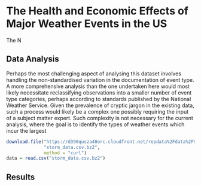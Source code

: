 The Health and Economic Effects of Major Weather Events in the US
=================================================================
The N

## Data Analysis
Perhaps the most challenging aspect of analysing this dataset involves handling the non-standardised variation in the documentation of event type. A more comprehensive analysis than the one undertaken here would most likely necessitate reclassifying observations into a smaller number of event type categories, perhaps according to standards published by the National Weather Service. Given the prevalence of cryptic jargon in the existing data, such a process would likely be a complex one possibly requiring the input of a subject matter expert. Such complexity is not necessary for the current analysis, where the goal is to identify the types of weather events which incur the largest 
```r
download.file("https://d396qusza40orc.cloudfront.net/repdata%2Fdata%2FStormData.csv.bz2",
              "storm_data.csv.bz2",
              method = "curl")
data = read.csv("storm_data.csv.bz2")
```

## Results

